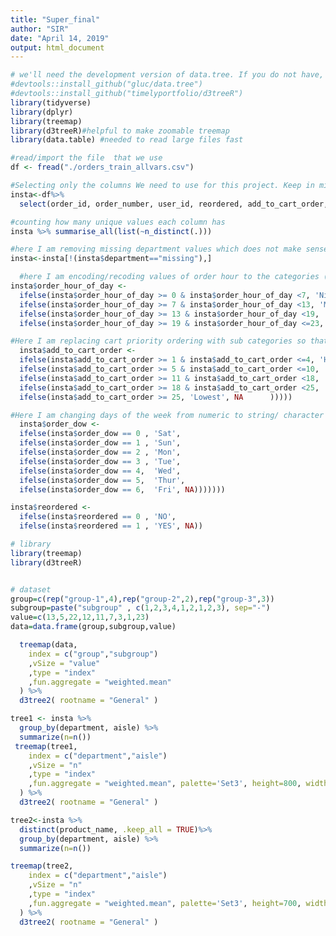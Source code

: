 ---
title: "Super_final"
author: "SIR"
date: "April 14, 2019"
output: html_document
---

```{r setup, include=FALSE}
# we'll need the development version of data.tree. If you do not have, install it
#devtools::install_github("gluc/data.tree")
#devtools::install_github("timelyportfolio/d3treeR")
library(tidyverse)
library(dplyr)
library(treemap)
library(d3treeR)#helpful to make zoomable treemap
library(data.table) #needed to read large files fast

```

```{r }
#read/import the file  that we use 
df <- fread("./orders_train_allvars.csv")
```

```{r }
#Selecting only the columns We need to use for this project. Keep in mind we are using train dataset.
insta<-df%>%
  select(order_id, order_number, user_id, reordered, add_to_cart_order, order_dow, order_hour_of_day, product_name, aisle, department, days_since_prior_order)
```



```{r }
#counting how many unique values each column has
insta %>% summarise_all(list(~n_distinct(.)))
```

```{r }
#here I am removing missing department values which does not make sense
insta<-insta[!(insta$department=="missing"),]
```

```{r}
  #here I am encoding/recoding values of order hour to the categories (I am subsetting them) so that it is more efficient
insta$order_hour_of_day <- 
  ifelse(insta$order_hour_of_day >= 0 & insta$order_hour_of_day <7, 'Night',
  ifelse(insta$order_hour_of_day >= 7 & insta$order_hour_of_day <13, 'Morning',
  ifelse(insta$order_hour_of_day >= 13 & insta$order_hour_of_day <19, 'Afternoon', 
  ifelse(insta$order_hour_of_day >= 19 & insta$order_hour_of_day <=23, 'Evening', NA))))


```


```{r}

#Here I am replacing cart priority ordering with sub categories so that improve efficiency later on when drawing graphs.
  insta$add_to_cart_order <- 
  ifelse(insta$add_to_cart_order >= 1 & insta$add_to_cart_order <=4, 'Highest',
  ifelse(insta$add_to_cart_order >= 5 & insta$add_to_cart_order <=10, 'High',
  ifelse(insta$add_to_cart_order >= 11 & insta$add_to_cart_order <18, 'Medium', 
  ifelse(insta$add_to_cart_order >= 18 & insta$add_to_cart_order <25, 'Low', 
  ifelse(insta$add_to_cart_order >= 25, 'Lowest', NA      )))))

```


```{r}

#Here I am changing days of the week from numeric to string/ character
  insta$order_dow <- 
  ifelse(insta$order_dow == 0 , 'Sat',
  ifelse(insta$order_dow == 1 , 'Sun',
  ifelse(insta$order_dow == 2 , 'Mon', 
  ifelse(insta$order_dow == 3 , 'Tue', 
  ifelse(insta$order_dow == 4,  'Wed', 
  ifelse(insta$order_dow == 5,  'Thur',
  ifelse(insta$order_dow == 6,  'Fri', NA)))))))

insta$reordered <- 
  ifelse(insta$reordered == 0 , 'NO',
  ifelse(insta$reordered == 1 , 'YES', NA))

```



```{r }
# library
library(treemap)
library(d3treeR)


# dataset
group=c(rep("group-1",4),rep("group-2",2),rep("group-3",3))
subgroup=paste("subgroup" , c(1,2,3,4,1,2,1,2,3), sep="-")
value=c(13,5,22,12,11,7,3,1,23)
data=data.frame(group,subgroup,value)

  treemap(data,
    index = c("group","subgroup")
    ,vSize = "value"
    ,type = "index"
    ,fun.aggregate = "weighted.mean"
  ) %>%
  d3tree2( rootname = "General" )

```


```{r }
tree1 <- insta %>% 
  group_by(department, aisle) %>% 
  summarize(n=n())
 treemap(tree1,
    index = c("department","aisle")
    ,vSize = "n"
    ,type = "index"
    ,fun.aggregate = "weighted.mean", palette='Set3', height=800, width=800
  ) %>%
  d3tree2( rootname = "General" )
```


```{r }

tree2<-insta %>% 
  distinct(product_name, .keep_all = TRUE)%>%
  group_by(department, aisle) %>% 
  summarize(n=n())

treemap(tree2,
    index = c("department","aisle")
    ,vSize = "n"
    ,type = "index"
    ,fun.aggregate = "weighted.mean", palette='Set3', height=700, width=700
  ) %>%
  d3tree2( rootname = "General" )
```


```{r }


```

